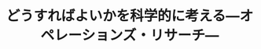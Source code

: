 ﻿---
title: "どうすればよいかを科学的に考える―オペレーションズ・リサーチ―"
category: "工学院"
vol: 4
interviewee: "森 雅夫 "
url: ""
tags: []
pdf: "4-4.pdf"
career: ""
preface: "オペレーションズ・リサーチの適用される問題は幅広い。その手法にはトラックの輸送問題などの費用最小問題といった線形計画法の問題、そして切符売り場などでの行列の問題といった待ち行列の問題がある。このような手法を用いて経営戦略にかぎらず、日常生活でいかに意思決定を行うかということを考えるのが、オペレーションズ・リサーチと言えよう。森では森助教授、水野助手を中心に活発な研究が行われている。"
---
